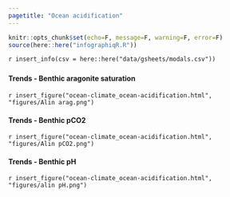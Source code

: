 ```yaml
---
pagetitle: "Ocean acidification"
---
```


```r
knitr::opts_chunk$set(echo=F, message=F, warning=F, error=F)
source(here::here("infographiqR.R"))
```

`r insert_info(csv = here::here("data/gsheets/modals.csv"))`


### {.tabset}

#### Trends - Benthic aragonite saturation

`r insert_figure("ocean-climate_ocean-acidification.html", "figures/Alin arag.png")`

#### Trends - Benthic pCO2

`r insert_figure("ocean-climate_ocean-acidification.html", "figures/Alin pCO2.png")`

#### Trends - Benthic pH

`r insert_figure("ocean-climate_ocean-acidification.html", "figures/alin pH.png")`

